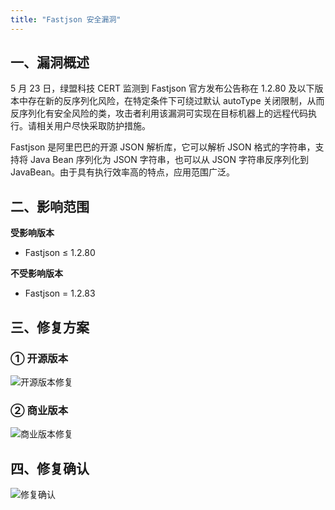 ```yaml
---
title: "Fastjson 安全漏洞"
---
```


## 一、漏洞概述

<Warning>
5 月 23 日，绿盟科技 CERT 监测到 Fastjson 官方发布公告称在 1.2.80 及以下版本中存在新的反序列化风险，在特定条件下可绕过默认 autoType 关闭限制，从而反序列化有安全风险的类，攻击者利用该漏洞可实现在目标机器上的远程代码执行。请相关用户尽快采取防护措施。
</Warning>

Fastjson 是阿里巴巴的开源 JSON 解析库，它可以解析 JSON 格式的字符串，支持将 Java Bean 序列化为 JSON 字符串，也可以从 JSON 字符串反序列化到 JavaBean。由于具有执行效率高的特点，应用范围广泛。

## 二、影响范围

**受影响版本**

- Fastjson ≤ 1.2.80

**不受影响版本**

- Fastjson = 1.2.83

## 三、修复方案

### ① 开源版本

![开源版本修复](https://minio.pigx.vip/oss/1653357139.png)

### ② 商业版本

![商业版本修复](https://minio.pigx.vip/oss/1653357207.png)

## 四、修复确认

![修复确认](https://minio.pigx.vip/oss/1653357261.png)
